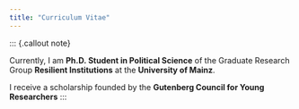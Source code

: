 ```yaml
---
title: "Curriculum Vitae"
---
```


::: {.callout note}

Currently, I am **Ph.D. Student in Political Science** of the Graduate Research Group **Resilient Institutions** at the **University of Mainz**.

I receive a scholarship founded by the **Gutenberg Council for Young Researchers**
:::
